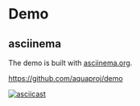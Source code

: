 # Demo

## asciinema

The demo is built with [asciinema.org](https://asciinema.org/).

https://github.com/aquaproj/demo

[![asciicast](https://asciinema.org/a/498262.svg)](https://asciinema.org/a/498262?autoplay=1)
